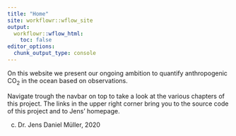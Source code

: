 ```yaml
---
title: "Home"
site: workflowr::wflow_site
output:
  workflowr::wflow_html:
    toc: false
editor_options:
  chunk_output_type: console
---
```


On this website we present our ongoing ambition to quantify anthropogenic CO~2~ in the ocean based on observations.

Navigate trough the navbar on top to take a look at the various chapters of this project.
The links in the upper right corner bring you to the source code of this project and to Jens' homepage.  

(c) Dr. Jens Daniel Müller, 2020
